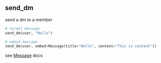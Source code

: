 ## send_dm
send a dm to a member

```python
# normal message
send_dm(user, "Hello")

# embed message
send_dm(user, embed=Message(title="Hello", content="This is content"))
```
see [Message](/others/message) docs